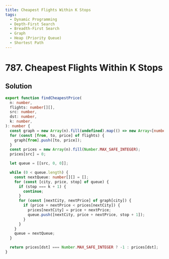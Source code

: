 ```yaml
---
title: Cheapest Flights Within K Stops
tags:
  - Dynamic Programming
  - Depth-First Search
  - Breadth-First Search
  - Graph
  - Heap (Priority Queue)
  - Shortest Path
---
```


# 787. Cheapest Flights Within K Stops

<Badges>
  <LevelBadge level="medium" />
  <TopicBadge name="Dynamic Programming" slug="dynamic-programming" />
  <TopicBadge name="Depth-First Search" slug="depth-first-search" />
  <TopicBadge name="Breadth-First Search" slug="breadth-first-search" />
  <TopicBadge name="Graph" slug="graph" />
  <TopicBadge name="Heap (Priority Queue)" slug="heap-priority-queue" />
  <TopicBadge name="Shortest Path" slug="shortest-path" />
</Badges>

## Solution

```typescript filename="solution.ts" copy
export function findCheapestPrice(
  n: number,
  flights: number[][],
  src: number,
  dst: number,
  k: number,
): number {
  const graph = new Array(n).fill(undefined).map(() => new Array<[number, number]>());
  for (const [from, to, price] of flights) {
    graph[from].push([to, price]);
  }
  const prices = new Array(n).fill(Number.MAX_SAFE_INTEGER);
  prices[src] = 0;

  let queue = [[src, 0, 0]];

  while (0 < queue.length) {
    const nextQueue: number[][] = [];
    for (const [city, price, stop] of queue) {
      if (stop === k + 1) {
        continue;
      }
      for (const [nextCity, nextPrice] of graph[city]) {
        if (price + nextPrice < prices[nextCity]) {
          prices[nextCity] = price + nextPrice;
          queue.push([nextCity, price + nextPrice, stop + 1]);
        }
      }
    }
    queue = nextQueue;
  }

  return prices[dst] === Number.MAX_SAFE_INTEGER ? -1 : prices[dst];
}
```

<ProblemLink
  codingSite="leetcode"
  href="https://leetcode.com/problems/cheapest-flights-within-k-stops/"
  title="Cheapest Flights Within K Stops"
/>
